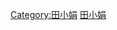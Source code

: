 {{Category explanation|由'''[[田小娟|田小娟]]'''創作或共同撰寫的歌曲}}

[[Category:田小娟|Category:田小娟]]
[[Category:依詞曲作家劃分的歌曲|田小娟]]